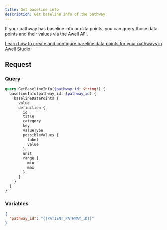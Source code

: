 ```yaml
---
title: Get baseline info
description: Get baseline info of the pathway
---
```


If your pathway has baseline info or data points, you can query those data points and their values via the Awell API.

<Alert type="info" title="Configure baseline data points">
  <p><a href="https://help.awellhealth.com/en/articles/6423139-create-baseline-data-points" target="_blank">Learn how to create and configure baseline data points for your pathways in Awell Studio.</a></p>
</Alert>

## Request

### Query

```graphql
query GetBaselineInfo($pathway_id: String!) {
  baselineInfo(pathway_id: $pathway_id) {
    baselineDataPoints {
      value
      definition {
        id
        title
        category
        key
        valueType
        possibleValues {
          label
          value
        }
        unit
        range {
          min
          max
        }
      }
    }
  }
}
```

### Variables

```json
{
  "pathway_id": "{{PATIENT_PATHWAY_ID}}"
}
```
